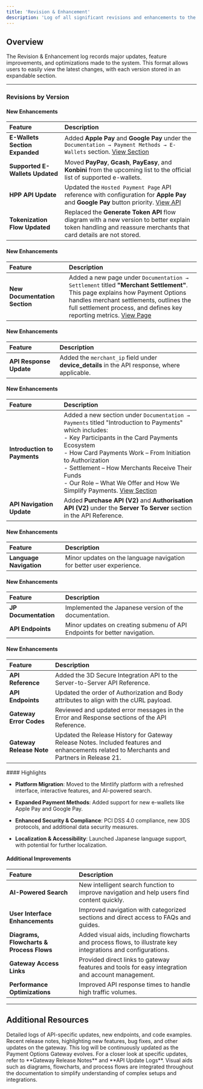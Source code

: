 ```yaml
---
title: 'Revision & Enhancement'
description: 'Log of all significant revisions and enhancements to the product.'
---
```


## **Overview**

The Revision & Enhancement log records major updates, feature improvements, and optimizations made to the system. This format allows users to easily view the latest changes, with each version stored in an expandable section.

***

### **Revisions by Version**

<Accordion title="Version 3.6 - Released on 2025-07-21">

  #### New Enhancements

  | **Feature**                      | **Description**                                                                                                                                               |
  | :------------------------------- | :------------------------------------------------------------------------------------------------------------------------------------------------------------ |
  | **E-Wallets Section Expanded**   | Added **Apple Pay** and **Google Pay** under the `Documentation → Payment Methods → E-Wallets` section. [View Section](/documentation/paymentmethods/ewallets) |
  | **Supported E-Wallets Updated**  | Moved **PayPay**, **Gcash**, **PayEasy**, and **Konbini** from the upcoming list to the official list of supported e-wallets.                                 |
  | **HPP API Update**               | Updated the `Hosted Payment Page` API reference with configuration for **Apple Pay** and **Google Pay** button priority. [View API](/api-reference/en/hpp/generate-link) |
  | **Tokenization Flow Updated**    | Replaced the **Generate Token API** flow diagram with a new version to better explain token handling and reassure merchants that card details are not stored. |

</Accordion>



<Accordion title="Version 3.5 - Released on 2025-06-25">

  #### New Enhancements

  | **Feature**                  | **Description**                                                                                             |
  | :--------------------------- | :---------------------------------------------------------------------------------------------------------- |
  | **New Documentation Section**| Added a new page under `Documentation → Settlement` titled **"Merchant Settlement"**.<br />This page explains how Payment Options handles merchant settlements, outlines the full settlement process, and defines key reporting metrics. [View Page](/documentation/settlement/merchantsettlement) |

</Accordion>


<Accordion title="Version 3.4.1 - Patch Released on 2025-05-12">

  #### New Enhancements

  | **Feature**                 | **Description**                                                                                   |
  | :-------------------------- | :-------------------------------------------------------------------------------------------------- |
  | **API Response Update**     | Added the `merchant_ip` field under **device_details** in the API response, where applicable.       |

</Accordion>

<Accordion title="Version 3.4 - Released on 2025-04-10">

  #### New Enhancements

  | **Feature**                    | **Description**                                                                                                 |
  | :----------------------------- | :-------------------------------------------------------------------------------------------------------------- |
  | **Introduction to Payments**   | Added a new section under `Documentation → Payments` titled "Introduction to Payments" which includes:<br />- Key Participants in the Card Payments Ecosystem<br />- How Card Payments Work – From Initiation to Authorization<br />- Settlement – How Merchants Receive Their Funds<br />- Our Role – What We Offer and How We Simplify Payments. [View Section](/documentation/payments/paymentintro) |
  | **API Navigation Update**      | Added **Purchase API (V2)** and **Authorisation API (V2)** under the **Server To Server** section in the API Reference. |

</Accordion>


<Accordion title="Version 3.3 - Patch Released on 2025-03-19"> 

  #### New Enhancements

  | **Feature**                              | **Description**                                                                                               |
  | :--------------------------------------- | :------------------------------------------------------------------------------------------------------------ |
  | **Language Navigation**                  | Minor updates on the language navigation for better user experience.                    |
  
</Accordion>

<Accordion title="Version 3.2 - Released on 2025-03-11">

  #### New Enhancements

  | **Feature**                              | **Description**                                                                                               |
  | :--------------------------------------- | :------------------------------------------------------------------------------------------------------------ |
  | **JP Documentation**                     | Implemented the Japanese version of the documentation.                    |
  | **API Endpoints**                        | Minor updates on creating submenu of API Endpoints for better navigation.                        |
  
</Accordion>

<Accordion title="Version 3.1 - Patch Released on 2025-02-14">

  #### New Enhancements

  | **Feature**                              | **Description**                                                                                               |
  | :--------------------------------------- | :------------------------------------------------------------------------------------------------------------ |
  | **API Reference**                    | Added the 3D Secure Integration API to the Server-to-Server API Reference.                    |
  | **API Endpoints**          | Updated the order of Authorization and Body attributes to align with the cURL payload.                        |
  | **Gateway Error Codes**          | Reviewed and updated error messages in the Error and Response sections of the API Reference.                           |
 | **Gateway Release Note**          | Updated the Release History for Gateway Release Notes. Included features and enhancements related to Merchants and Partners in Release 21.                           |
  
</Accordion>

<Accordion title="Version 3.0 - Released on 2025-02-12">
  #### Highlights

  * **Platform Migration**: Moved to the Mintlify platform with a refreshed interface, interactive features, and AI-powered search.

  * **Expanded Payment Methods**: Added support for new e-wallets like Apple Pay and Google Pay.

  * **Enhanced Security & Compliance**: PCI DSS 4.0 compliance, new 3DS protocols, and additional data security measures.

  * **Localization & Accessibility**: Launched Japanese language support, with potential for further localization.

  #### Additional Improvements

  | **Feature**                              | **Description**                                                                                               |
  | :--------------------------------------- | :------------------------------------------------------------------------------------------------------------ |
  | **AI-Powered Search**                    | New intelligent search function to improve navigation and help users find content quickly.                    |
  | **User Interface Enhancements**          | Improved navigation with categorized sections and direct access to FAQs and guides.                           |
  | **Diagrams, Flowcharts & Process Flows** | Added visual aids, including flowcharts and process flows, to illustrate key integrations and configurations. |
  | **Gateway Access Links**                 | Provided direct links to gateway features and tools for easy integration and account management.              |
  | **Performance Optimizations**            | Improved API response times to handle high traffic volumes.                                                   |
</Accordion>

***

## **Additional Resources**

<CardGroup>
  <Card title="API Update Logs" icon="code" href="/logs/apiupdate">
    Detailed logs of API-specific updates, new endpoints, and code examples.
  </Card>

  <Card title="Gateway Release Notes" icon="file" href="/logs/releasenotes">
    Recent release notes, highlighting new features, bug fixes, and other updates on the gateway.
  </Card>
</CardGroup>

<Note>
  This log will be continuously updated as the Payment Options Gateway evolves. For a closer look at specific updates, refer to **Gateway Release Notes** and **API Update Logs**. Visual aids such as diagrams, flowcharts, and process flows are integrated throughout the documentation to simplify understanding of complex setups and integrations.
</Note>